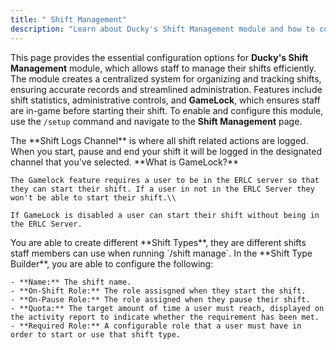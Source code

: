 ```yaml
---
title: " Shift Management"
description: "Learn about Ducky's Shift Management module and how to configure it."
---
```


This page provides the essential configuration options for **Ducky's Shift Management** module, which allows staff to manage their shifts efficiently. The module creates a centralized system for organizing and tracking shifts, ensuring accurate records and streamlined administration. Features include shift statistics, administrative controls, and **GameLock**, which ensures staff are in-game before starting their shift. To enable and configure this module, use the `/setup` command and navigate to the **Shift Management** page.

<Steps>
  <Step title="Shift Logs Channel" titleSize="h2">
    The **Shift Logs Channel** is where all shift related actions are logged. When you start, pause and end your shift it will be logged in the designated channel that you've selected.
  </Step>
  <Step title="GameLock Enabled" titleSize="h2">
    **What is GameLock?**

    The Gamelock feature requires a user to be in the ERLC server so that they can start their shift. If a user in not in the ERLC Server they won't be able to start their shift.\\

    If GameLock is disabled a user can start their shift without being in the ERLC Server.
  </Step>
  <Step title="Shift Types" titleSize="h2">
    You are able to create different **Shift Types**, they are different shifts staff members can use when running `/shift manage`. In the **Shift Type Builder**, you are able to configure the following:

    - **Name:** The shift name.
    - **On-Shift Role:** The role assisgned when they start the shift.
    - **On-Pause Role:** The role assigned when they pause their shift.
    - **Quota:** The target amount of time a user must reach, displayed on the activity report to indicate whether the requirement has been met.
    - **Required Role:** A configurable role that a user must have in order to start or use that shift type.
  </Step>
</Steps>